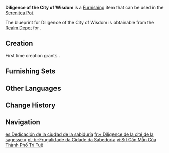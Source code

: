 {{Furnishing Infobox
|id             = 370728
|image          = Item Diligence of the City of Wisdom.png
|category       = Building
|subcategory    = Sumeru
|quality        = 3
|adeptal_energy = 60
|load           = 360
|reduced_load   = 179
|description    = An ordinary wooden house often found to the west of [[Sumeru City]]. It is structurally similar to the buildings in [[Vimara Village]]. Thanks to the building materials' properties, the interior of such houses is usually quite dry, suitable for storing grain and herb seeds. Therefore, prudent and efficient farmers like to build these houses around fields, both to live in and to support their long days in the field.
|mention        = 
|blueprint      = Realm Depot
|source1        = 
}}
'''Diligence of the City of Wisdom''' is a [[Furnishing]] item that can be used in the [[Serenitea Pot]].

The blueprint for Diligence of the City of Wisdom is obtainable from the [[Realm Depot]] for {{Item|Realm Currency|24|x=160}}.

==Creation==
First time creation grants {{Item|Trust|24|x=60}}.
{{Recipe
|type = Creation
|time = 14h
|Karmaphala Wood = 12
|sort = Karmaphala Wood
}}

==Furnishing Sets==
{{Craft Usage|type=Furnishing Set}}

==Other Languages==
{{Other Languages
|default_hidden = 1
|en      = Diligence of the City of Wisdom
|zhs     = 「智慧之城的勤朴」
|zhs_rm  = "Zhìhuì zhī Chéng de Qínpǔ"
|zht     = 「智慧之城的勤樸」
|zht_rm  = "Zhìhuì zhī Chéng de Qínpú"
|ja      = 「知恵の都の勤労」
|ja_rm   = "Chie no Miyako no Sanrou"
|ko      = 「지혜의 성의 근면 성실」
|ko_rm   = "Jihye-ui Seong-ui Geunmyeon Seongsil"
|es      = Dedicación de la ciudad de la sabiduría
|fr      = «&nbsp;Diligence de la cité de la sagesse&nbsp;»
|ru      = Усердие города мудрости
|th      = "ความขันแข็งของเมืองแห่งปัญญา"
|th_rm   = 
|vi      = Sự Cần Mẫn Của Thành Phố Trí Tuệ
|de      = „Einfachheit und Fleiß in der Stadt der Weisheit“
|id      = Dedikasi Kota Kebijaksanaan
|pt      = Frugalidade da Cidade da Sabedoria
|tr      = Bilgelik Şehrinin Çalışkanlığı
|it      = Diligenza della Città della Saggezza
}}

==Change History==
{{Change History|3.2}}

==Navigation==
{{Furnishing Navbox|exterior}}

[[es:Dedicación de la ciudad de la sabiduría]]
[[fr:« Diligence de la cité de la sagesse »]]
[[pt-br:Frugalidade da Cidade da Sabedoria]]
[[vi:Sự Cần Mẫn Của Thành Phố Trí Tuệ]]